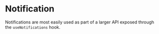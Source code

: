 
# Notification

Notifications are most easily used as part of a larger API exposed through the `useNotifications` hook.

<Canvas>
    <Story id="components-notification--basic" />
</Canvas>

<div class="hidden">
    <Primary />
</div>
